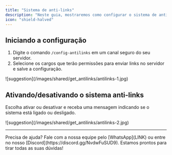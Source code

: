 ```yaml
---
title: "Sistema de anti-links"
description: "Neste guia, mostraremos como configurar o sistema de anti-links."
icon: "shield-halved"
---
```


## Iniciando a configuração

1. Digite o comando `/config-antilinks` em um canal seguro do seu servidor.
2. Selecione os cargos que terão permissões para enviar links no servidor e salve a configuração.


<Frame>
  ![suggestion](/images/shared/get_antilinks/antilinks-1.jpg)
</Frame>

## Ativando/desativando o sistema anti-links

Escolha ativar ou desativar e receba uma mensagem indicando se o sistema está ligado ou desligado.

<Frame>
  ![suggestion](/images/shared/get_antilinks/antilinks-2.jpg)
</Frame>


---

<Tip>
  Precisa de ajuda? Fale com a nossa equipe pelo [WhatsApp](LINK) ou entre no nosso [Discord](https://discord.gg/NvdwFuSUD9).  
  Estamos prontos para tirar todas as suas dúvidas!
</Tip>
